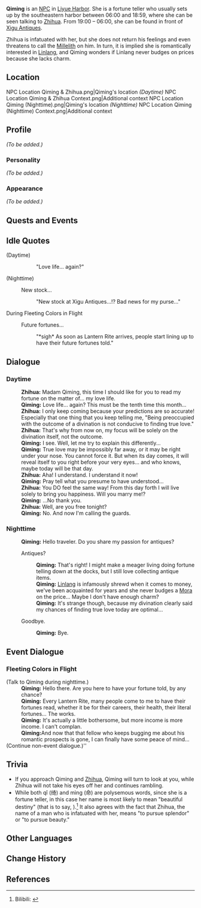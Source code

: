 {{Meta
<!-- Remove this template after adding the missing info -->
|missing_NPC_profile  = yes
}}
{{Character Infobox
|type             = NPC
|image            = NPC Qiming.png
|region           = Liyue
|title            = Fortune Teller
|voiceEN          = [[imdb:nm7116087|Christie Cate]]<ref>Image: [[:File:Email Christie Cate NPC Confirmation.png|EN VA Self Announcement]]</ref>
|voiceJP          = [http://amuleto.jp/talents/ishikawaanna.html Anna Ishikawa ({{ja|石川 明日菜}})]<ref name="Anna Ishikawa">Twitter: [https://twitter.com/anpippi1125/status/1359783303088205825 JP VA Self Announcement]</ref>
}}
'''Qiming''' {{Lang|zh=绮命|zh_rm=Qǐmìng}} is an [[NPC]] in [[Liyue Harbor]]. She is a fortune teller who usually sets up by the southeastern harbor between 06:00 and 18:59, where she can be seen talking to [[Zhihua]]. From 19:00 – 06:00, she can be found in front of [[Xigu Antiques]].

Zhihua is infatuated with her, but she does not return his feelings and even threatens to call the [[Millelith]] on him. In turn, it is implied she is romantically interested in [[Linlang]], and Qiming wonders if Linlang never budges on prices because she lacks charm.

==Location==
<gallery>
NPC Location Qiming & Zhihua.png|Qiming's location ''(Daytime)''
NPC Location Qiming & Zhihua Context.png|Additional context
NPC Location Qiming (Nighttime).png|Qiming's location ''(Nighttime)''
NPC Location Qiming (Nighttime) Context.png|Additional context
</gallery>

==Profile==
<!-- detailed story/lore information goes here -->
''(To be added.)''

===Personality===
''(To be added.)''

===Appearance===
''(To be added.)''

==Quests and Events==
{{Quests and Events}}

==Idle Quotes==
{{Dialogue start}}
;(Daytime)
:: {{A|VO Qiming 01.ogg}} "Love life... again?"

;(Nighttime)
: {{DIcon|Idle}} New stock...
:: {{A|VO Qiming 02.ogg}} "New stock at Xigu Antiques...!? Bad news for my purse..."
{{Dialogue end}}

;During Fleeting Colors in Flight
{{Dialogue start}}
: {{DIcon|Idle}} Future fortunes...
:: {{A|VO Qiming Lantern Rite 01.ogg}} "*sigh* As soon as Lantern Rite arrives, people start lining up to have their future fortunes told."
{{Dialogue end}}

==Dialogue==
===Daytime===
{{Dialogue start}}
:'''Zhihua:''' Madam Qiming, this time I should like for you to read my fortune on the matter of... my love life.
:'''Qiming:''' Love life... again? This must be the tenth time this month...
:'''Zhihua:''' I only keep coming because your predictions are so accurate! Especially that one thing that you keep telling me, "Being preoccupied with the outcome of a divination is not conducive to finding true love."
:'''Zhihua:''' That's why from now on, my focus will be solely on the divination itself, not the outcome.
:'''Qiming:''' I see. Well, let me try to explain this differently...
:'''Qiming:''' True love may be impossibly far away, or it may be right under your nose. You cannot force it. But when its day comes, it will reveal itself to you right before your very eyes... and who knows, maybe today will be that day.
:'''Zhihua:''' Aha! I understand. I understand it now!
:'''Qiming:''' Pray tell what you presume to have understood...
:'''Zhihua:''' You DO feel the same way! From this day forth I will live solely to bring you happiness. Will you marry me!?
:'''Qiming:''' ...No thank you.
:'''Zhihua:''' Well, are you free tonight?
:'''Qiming:''' No. And now I'm calling the guards.
{{Dialogue end}}

===Nighttime===
{{Dialogue start}}
:'''Qiming:''' Hello traveler. Do you share my passion for antiques?
:{{DIcon}} Antiques?
::'''Qiming:''' That's right! I might make a meager living doing fortune telling down at the docks, but I still love collecting antique items.
::'''Qiming:''' [[Linlang]] is infamously shrewd when it comes to money, we've been acquainted for years and she never budges a [[Mora]] on the price... Maybe I don't have enough charm?
::'''Qiming:''' It's strange though, because my divination clearly said my chances of finding true love today are optimal...
:{{DIcon}} Goodbye.
::'''Qiming:''' Bye.
{{Dialogue end}}

==Event Dialogue==
===Fleeting Colors in Flight===
{{Dialogue start}}
;(Talk to Qiming during nighttime.)
:'''Qiming:''' Hello there. Are you here to have your fortune told, by any chance?
:'''Qiming:''' Every Lantern Rite, many people come to me to have their fortunes read, whether it be for their careers, their health, their literal fortunes... The works.
:'''Qiming:''' It's actually a little bothersome, but more income is more income. I can't complan.
:'''Qiming:'''And now that that fellow who keeps bugging me about his romantic prospects is gone, I can finally have some peace of mind...
;(Continue non-event dialogue.)''
{{Dialogue end}}

==Trivia==
* If you approach Qiming and [[Zhihua]], Qiming will turn to look at you, while Zhihua will not take his eyes off her and continues rambling.
* While both qǐ (绮) and mìng (命) are polysemous words, since she is a fortune teller, in this case her name is most likely to mean "beautiful destiny" (that is to say, {{zh|绮丽的命运|rm=qǐlì de mìngyùn|tl=beautiful destiny}}).<ref>Bilibili: [https://www.bilibili.com/read/cv8715157/ {{zh|【原神】璃月里的名字考据}}]</ref> It also agrees with the fact that Zhihua, the name of a man who is infatuated with her, means "to pursue splendor" or "to pursue beauty."

==Other Languages==
{{Other Languages
|default_hidden = 1
|en      = Qiming
|zhs     = 绮命
|zhs_rm  = Qǐmìng
|zht     = 綺命
|zht_rm  = Qǐmìng
|ja      = 綺命
|ja_rm   = Kimei
|ko      = {{tt|기명|綺命}}
|ko_rm   = Gimyeong
|es      = Chiming
|fr      = Qiming
|ru      = Ци Мин
|th      = Qiming
|vi      = Qiming
|de      = Qiming
|id      = Qiming
|pt      = Qiming
|tr      = Qiming
|it      = Qiming
}}

==Change History==
{{Change History|1.0}}

==References==
{{Reflist}}